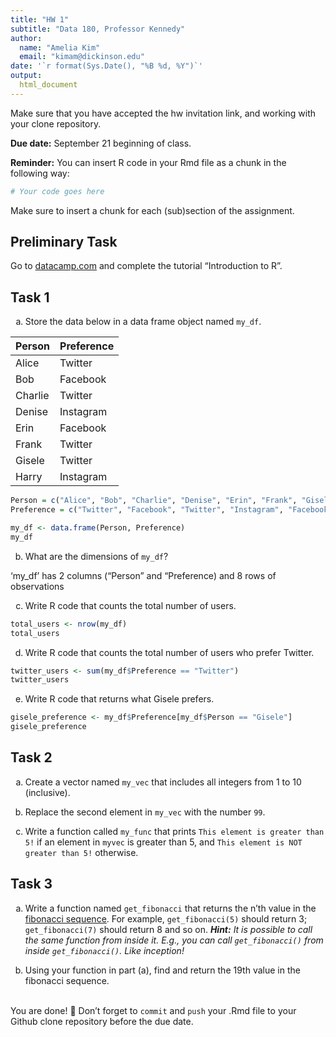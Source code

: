 ```yaml
---
title: "HW 1"
subtitle: "Data 180, Professor Kennedy"
author:
  name: "Amelia Kim"
  email: "kimam@dickinson.edu"
date: '`r format(Sys.Date(), "%B %d, %Y")`'
output:
  html_document
---
```

Make sure that you have accepted the hw invitation link, and working with your clone repository.

**Due date:** September 21 beginning of class.

**Reminder:** You can insert R code in your Rmd file as a chunk in the following way:
```r
# Your code goes here

```
Make sure to insert a chunk for each (sub)section of the assignment.

## Preliminary Task
Go to [datacamp.com](https://datacamp.com) and complete the tutorial "Introduction to R".


## Task 1
a) Store the data below in a data frame object named `my_df`.


|Person | Preference|
|:------|:----------|
|Alice | Twitter |
| Bob | Facebook |
| Charlie | Twitter |
| Denise | Instagram |
| Erin | Facebook |
| Frank | Twitter |
| Gisele | Twitter |
| Harry | Instagram |

```r

Person = c("Alice", "Bob", "Charlie", "Denise", "Erin", "Frank", "Gisele", "Harry")
Preference = c("Twitter", "Facebook", "Twitter", "Instagram", "Facebook", "Twitter", "Twitter", "Instagram")

my_df <- data.frame(Person, Preference)
my_df
```

b) What are the dimensions of `my_df`?

'my_df' has 2 columns ("Person" and "Preference) and 8 rows of observations

c) Write R code that counts the total number of users.
```r
total_users <- nrow(my_df)
total_users
```
d) Write R code that counts the total number of users who prefer Twitter.
```r
twitter_users <- sum(my_df$Preference == "Twitter")
twitter_users
```
e) Write R code that returns what Gisele prefers.

```r
gisele_preference <- my_df$Preference[my_df$Person == "Gisele"]
gisele_preference
```

## Task 2
a) Create a vector named `my_vec` that includes all integers from 1 to 10 (inclusive).

b) Replace the second element in `my_vec` with the number `99`.

c) Write a function called `my_func` that prints `This element is greater than 5!` if an element in `myvec` is greater than 5, and `This element is NOT greater than 5!` otherwise.

## Task 3
a. Write a function named `get_fibonacci` that returns the n'th value in the [fibonacci sequence](https://www.mathsisfun.com/numbers/fibonacci-sequence.html). For example, `get_fibonacci(5)` should return 3; `get_fibonacci(7)` should return 8 and so on. ***Hint:** It is possible to call the same function from inside it. E.g., you can call `get_fibonacci()` from inside `get_fibonacci()`. Like inception!*

b. Using your function in part (a), find and return the 19th value in the fibonacci sequence.


<br>
You are done! 🏁 Don't forget to `commit` and `push` your .Rmd file to your Github clone repository before the due date.
<br>

